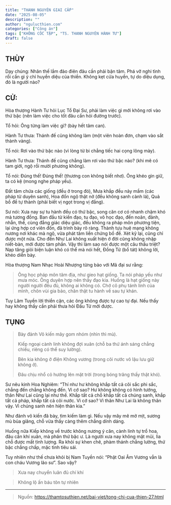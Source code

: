 ```yaml
---
title: "THANH NGUYÊN GIAI CẤP"
date: "2025-08-05"
description: ""
author: "ngulucthien.com"
categories: ["Công án"]
tags: ["KHÔNG CỐC TẬP", "TS. THANH NGUYÊN HÀNH TƯ"]
draft: false
---
```


## THÙY

Dạy chúng: Nhân thế lắm đảo điên đâu cần phải bận tâm. Phá vỡ nghi tình rồi cần gì ý chỉ huyền diệu của thiền. Không kẹt cửa huyền, tự do diệu dụng, đó là người nào?

## CỬ:

Hòa thượng Hành Tư hỏi Lục Tổ Đại Sư, phải làm việc gì mới không rơi vào thứ bậc (nên làm việc cho tốt đâu cần hỏi đường trước).

Tổ hỏi: Ông từng làm việc gì? (bày hết tâm can).

Hành Tư thưa: Thánh đế cũng không làm (một viên hoàn đơn, chạm vào sắt thành vàng).

Tổ nói: Rơi vào thứ bậc nào (vì lòng từ bi chẳng tiếc hai cọng lông mày).

Hành Tư thưa: Thánh đế cũng chẳng làm rơi vào thứ bậc nào? (khi mê có tam giới, ngộ rồi mười phương không).

Tổ nói: Đúng thế! Đúng thế! (thương con không biết nhơ). Ông khéo gìn giữ, ta có kệ (mong nghe pháp yếu).

Đất tâm chứa các giống (đều ở trong đó),
Mưa khắp đều nảy mầm (các pháp từ duyên sanh),
Hoa đốn ngộ thật nở  (đều không sanh cành lá),
Quả bồ đề tự thành (phải biết vị ngọt trong vị đắng).

Sư nói: Xưa nay sự tu hành đều có thứ bậc, song căn cơ có nhanh chậm khó mà tương đồng. Ban đầu từ kiến đạo, tu đạo, vô học đạo, đến noãn, đảnh, nhẫn, thế, cùng đẳng giác diệu giác, đều không ra pháp môn phương tiện, lại ứng hợp cơ viên đốn, đã trình bày rõ ràng. Thành tựu huệ mạng không nương nơi khác mà ngộ, vừa phát tâm liền chứng bồ đề. Xét kỹ lại, cũng chỉ được một nửa. Cho đến Như Lai không xuất hiện ở đời cũng không nhập niết-bàn, mới được tám phần. Vậy thì làm sao nói được một câu thấu triệt? Nạp tăng giỏi biện luận khó có thể mà nói hết, Đồng Tử (bồ tát) không lời, khéo diễn bày.

Hòa thượng Nam Nhạc Hoài Nhượng từng bảo với Mã đại sư rằng:

> Ông học pháp môn tâm địa, như gieo hạt giống. Ta nói pháp yếu như mưa móc.
Ông duyên hợp nên thấy đạo kia. Huống là hạt giống này người người đều đủ, không ai không có.
Chớ cô phụ tánh linh của mình, chôn vùi gia bảo, chân thật tu hành về sau tự khán.

Tuy Lâm Tuyền lời thiển cận, các ông không được tự cao tự đại. Nếu thấy hay không thấy cần phải thưa hỏi Đầu Tử mới được.

## TỤNG

> Bày đảnh Vô kiến mây gom nhóm (nhìn thì mù).
>
> Kiếp ngoại cành linh không đợi xuân (chỗ ba thứ ánh sáng chẳng chiếu, riêng có thể suy lường).
>
> Bên kia không ở điện Không vương (trong cõi nước vô lậu lưu giữ không ở).
>
> Đâu chịu nhổ cỏ hướng lên mặt trời (trong bóng trăng thấy thật khó).

Sư nêu kinh Hoa Nghiêm: “Thí như hư không khắp tất cả cõi sắc phi sắc, chẳng đến chẳng không đến. Vì cớ sao? Hư không không có hình tướng, thân Như Lai cũng lại như thế. Khắp tất cả chỗ khắp tất cả chúng sanh, khắp tất cả pháp, khắp tất cả cõi nước. Vì cớ sao? Vì thân Như Lai là không thân vậy. Vì chúng sanh nên hiện thân kia.”

Như đảnh vô kiến đã bày, tìm kiếm làm gì. Nếu vậy mây mê mờ mịt, sương mù bủa giăng, chỗ vừa thấy càng thêm chẳng dính dáng.

Huống nữa Kiếp không về trước không nương ý căn, cành linh tự trổ hoa, đâu cần khí xuân, mà phân thứ bậc ư. Là người xưa nay không mặt mũi, lìa chỗ được mất tình lượng. Ra khỏi sự khen chê, phàm thánh chẳng lường, thứ bậc chẳng chấp, mặc tình tiêu sái.

Tuy nhiên như thế chưa khỏi bị Nam Tuyền nói: “Phật Oai Âm Vương vẫn là con cháu Vương lão sư”. Sao vậy?

> Xưa nay chuyển luân đủ chí khí

> Không lộ ấn báu tôn tự nhiên

***

> Nguồn: https://thamtosuthien.net/bai-viet/tong-chi-cua-thien-27.html

